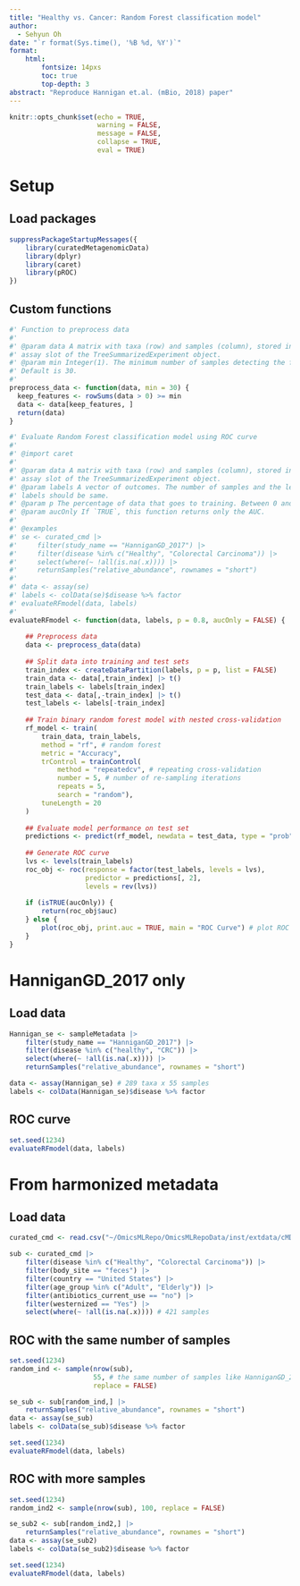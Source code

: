 ```yaml
---
title: "Healthy vs. Cancer: Random Forest classification model"
author:
  - Sehyun Oh
date: "`r format(Sys.time(), '%B %d, %Y')`"
format:
    html:
        fontsize: 14pxs
        toc: true
        top-depth: 3
abstract: "Reproduce Hannigan et.al. (mBio, 2018) paper"
---
```


```r
knitr::opts_chunk$set(echo = TRUE, 
                      warning = FALSE,
                      message = FALSE,
                      collapse = TRUE,
                      eval = TRUE)
```

# Setup
## Load packages
```r
suppressPackageStartupMessages({
    library(curatedMetagenomicData)
    library(dplyr)
    library(caret)
    library(pROC)
})
```

## Custom functions
```r
#' Function to preprocess data
#' 
#' @param data A matrix with taxa (row) and samples (column), stored in the 
#' assay slot of the TreeSummarizedExperiment object.
#' @param min Integer(1). The minimum number of samples detecting the feature.
#' Default is 30.
#' 
preprocess_data <- function(data, min = 30) {
  keep_features <- rowSums(data > 0) >= min
  data <- data[keep_features, ]
  return(data)
}

#' Evaluate Random Forest classification model using ROC curve
#' 
#' @import caret
#' 
#' @param data A matrix with taxa (row) and samples (column), stored in the 
#' assay slot of the TreeSummarizedExperiment object.
#' @param labels A vector of outcomes. The number of samples and the length of 
#' labels should be same.
#' @param p The percentage of data that goes to training. Between 0 and 1. Default is 0.8.
#' @param aucOnly If `TRUE`, this function returns only the AUC. 
#' 
#' @examples
#' se <- curated_cmd |>
#'     filter(study_name == "HanniganGD_2017") |>
#'     filter(disease %in% c("Healthy", "Colorectal Carcinoma")) |>
#'     select(where(~ !all(is.na(.x)))) |> 
#'     returnSamples("relative_abundance", rownames = "short")
#' 
#' data <- assay(se)
#' labels <- colData(se)$disease %>% factor
#' evaluateRFmodel(data, labels)
#' 
evaluateRFmodel <- function(data, labels, p = 0.8, aucOnly = FALSE) {
    
    ## Preprocess data
    data <- preprocess_data(data)
  
    ## Split data into training and test sets
    train_index <- createDataPartition(labels, p = p, list = FALSE)
    train_data <- data[,train_index] |> t()
    train_labels <- labels[train_index]
    test_data <- data[,-train_index] |> t()
    test_labels <- labels[-train_index]
  
    ## Train binary random forest model with nested cross-validation
    rf_model <- train(
        train_data, train_labels,
        method = "rf", # random forest
        metric = "Accuracy",
        trControl = trainControl(
            method = "repeatedcv", # repeating cross-validation
            number = 5, # number of re-sampling iterations
            repeats = 5,
            search = "random"),
        tuneLength = 20
    )
  
    ## Evaluate model performance on test set
    predictions <- predict(rf_model, newdata = test_data, type = "prob")
  
    ## Generate ROC curve
    lvs <- levels(train_labels)
    roc_obj <- roc(response = factor(test_labels, levels = lvs),
                   predictor = predictions[, 2],
                   levels = rev(lvs))
        
    if (isTRUE(aucOnly)) {
        return(roc_obj$auc)
    } else { 
        plot(roc_obj, print.auc = TRUE, main = "ROC Curve") # plot ROC curve
    }
}
```


# HanniganGD_2017 only
## Load data
```r
Hannigan_se <- sampleMetadata |>
    filter(study_name == "HanniganGD_2017") |>
    filter(disease %in% c("healthy", "CRC")) |>
    select(where(~ !all(is.na(.x)))) |>
    returnSamples("relative_abundance", rownames = "short")

data <- assay(Hannigan_se) # 289 taxa x 55 samples
labels <- colData(Hannigan_se)$disease %>% factor
```

## ROC curve
```r
set.seed(1234)
evaluateRFmodel(data, labels)
```


# From harmonized metadata
## Load data
```r
curated_cmd <- read.csv("~/OmicsMLRepo/OmicsMLRepoData/inst/extdata/cMD_curated_metadata_release.csv")
```

```r
sub <- curated_cmd |>
    filter(disease %in% c("Healthy", "Colorectal Carcinoma")) |>
    filter(body_site == "feces") |> 
    filter(country == "United States") |>
    filter(age_group %in% c("Adult", "Elderly")) |>
    filter(antibiotics_current_use == "no") |>
    filter(westernized == "Yes") |>
    select(where(~ !all(is.na(.x)))) # 421 samples
```

## ROC with the same number of samples
```r
set.seed(1234)
random_ind <- sample(nrow(sub), 
                     55, # the same number of samples like HanniganGD_2018
                     replace = FALSE) 

se_sub <- sub[random_ind,] |>
    returnSamples("relative_abundance", rownames = "short")
data <- assay(se_sub)
labels <- colData(se_sub)$disease %>% factor
```

```r
set.seed(1234)
evaluateRFmodel(data, labels)
```

## ROC with more samples
```r
set.seed(1234)
random_ind2 <- sample(nrow(sub), 100, replace = FALSE)

se_sub2 <- sub[random_ind2,] |>
    returnSamples("relative_abundance", rownames = "short")
data <- assay(se_sub2)
labels <- colData(se_sub2)$disease %>% factor
```

```r
set.seed(1234)
evaluateRFmodel(data, labels)
```